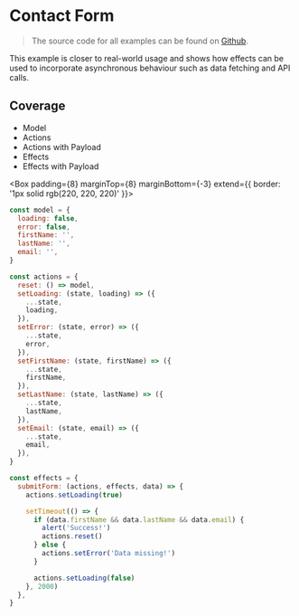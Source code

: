 # Contact Form

> The source code for all examples can be found on [Github](https://github.com/robinweser/alveron/tree/master/website/examples/).

This example is closer to real-world usage and shows how effects can be used to incorporate asynchronous behaviour such as data fetching and API calls.

## Coverage

- Model
- Actions
- Actions with Payload
- Effects
- Effects with Payload

<Box
  padding={8}
  marginTop={8}
  marginBottom={-3}
  extend={{ border: '1px solid rgb(220, 220, 220)' }}>
  <ContactForm />
</Box>

```js
const model = {
  loading: false,
  error: false,
  firstName: '',
  lastName: '',
  email: '',
}

const actions = {
  reset: () => model,
  setLoading: (state, loading) => ({
    ...state,
    loading,
  }),
  setError: (state, error) => ({
    ...state,
    error,
  }),
  setFirstName: (state, firstName) => ({
    ...state,
    firstName,
  }),
  setLastName: (state, lastName) => ({
    ...state,
    lastName,
  }),
  setEmail: (state, email) => ({
    ...state,
    email,
  }),
}

const effects = {
  submitForm: (actions, effects, data) => {
    actions.setLoading(true)

    setTimeout(() => {
      if (data.firstName && data.lastName && data.email) {
        alert('Success!')
        actions.reset()
      } else {
        actions.setError('Data missing!')
      }

      actions.setLoading(false)
    }, 2000)
  },
}
```
